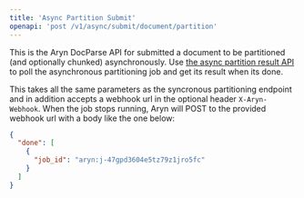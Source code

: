 ```yaml
---
title: 'Async Partition Submit'
openapi: 'post /v1/async/submit/document/partition'
---
```

This is the Aryn DocParse API for submitted a document to be partitioned (and optionally chunked) asynchronously. Use
[the async partition result API](async-partition-result) to poll the asynchronous partitioning job and get its result
when its done.

This takes all the same parameters as the syncronous partitioning endpoint and in addition accepts a webhook url in the
optional header `X-Aryn-Webhook`. When the job stops running, Aryn will POST to the provided webhook url with a body
like the one below:

```json
{
  "done": [
    {
      "job_id": "aryn:j-47gpd3604e5tz79z1jro5fc"
    }
  ]
}
```

